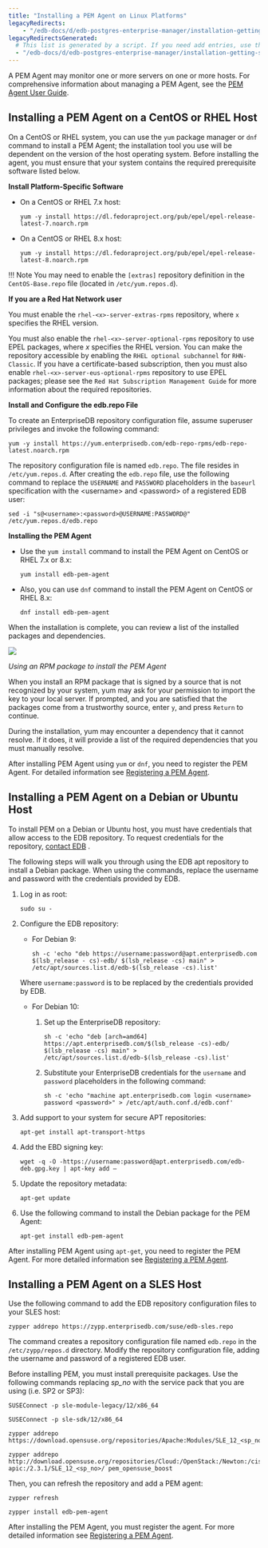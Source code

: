 ```yaml
---
title: "Installing a PEM Agent on Linux Platforms"
legacyRedirects:
    - "/edb-docs/d/edb-postgres-enterprise-manager/installation-getting-started/linux-installation-guide/8.0/installing_pem_agent_on_sles.html"
legacyRedirectsGenerated:
  # This list is generated by a script. If you need add entries, use the `legacyRedirects` key.
  - "/edb-docs/d/edb-postgres-enterprise-manager/installation-getting-started/linux-installation-guide/8.0/installing_pem_agent_on_linux.html"
---
```


A PEM Agent may monitor one or more servers on one or more hosts. For comprehensive information about managing a PEM Agent, see the [PEM Agent User Guide](/pem/latest/pem_agent/).

## Installing a PEM Agent on a CentOS or RHEL Host

On a CentOS or RHEL system, you can use the `yum` package manager or `dnf` command to install a PEM Agent; the installation tool you use will be dependent on the version of the host operating system. Before installing the agent, you must ensure that your system contains the required prerequisite software listed below.

**Install Platform-Specific Software**

-   On a CentOS or RHEL 7.x host:

    ```text
    yum -y install https://dl.fedoraproject.org/pub/epel/epel-release-latest-7.noarch.rpm
    ```

-   On a CentOS or RHEL 8.x host:

    ```text
    yum -y install https://dl.fedoraproject.org/pub/epel/epel-release-latest-8.noarch.rpm
    ```

!!! Note
    You may need to enable the `[extras]` repository definition in the `CentOS-Base.repo` file (located in `/etc/yum.repos.d`).

**If you are a Red Hat Network user**

You must enable the `rhel-<x>-server-extras-rpms` repository, where `x` specifies the RHEL version.

You must also enable the `rhel-<x>-server-optional-rpms` repository to use EPEL packages, where *x* specifies the RHEL version. You can make the repository accessible by enabling the `RHEL optional subchannel` for `RHN-Classic`. If you have a certificate-based subscription, then you must also enable `rhel-<x>-server-eus-optional-rpms` repository to use EPEL packages; please see the `Red Hat Subscription Management Guide` for more information about the required repositories.

**Install and Configure the edb.repo File**

To create an EnterpriseDB repository configuration file, assume superuser privileges and invoke the following command:

```text
yum -y install https://yum.enterprisedb.com/edb-repo-rpms/edb-repo-latest.noarch.rpm
```

The repository configuration file is named `edb.repo`. The file resides in `/etc/yum.repos.d`. After creating the `edb.repo` file, use the following command to replace the `USERNAME` and `PASSWORD` placeholders in the `baseurl` specification with the &lt;username> and &lt;password> of a registered EDB user:

```text
sed -i "s@<username>:<password>@USERNAME:PASSWORD@" /etc/yum.repos.d/edb.repo
```

**Installing the PEM Agent**

-   Use the `yum install` command to install the PEM Agent on CentOS or RHEL 7.x or 8.x:

    ```text
    yum install edb-pem-agent
    ```

-   Also, you can use `dnf` command to install the PEM Agent on CentOS or RHEL 8.x:

    ```text
    dnf install edb-pem-agent
    ```

When the installation is complete, you can review a list of the installed packages and dependencies.

![](../../images/pem_rpm_installation_agent.png)

*Using an RPM package to install the PEM Agent*

When you install an RPM package that is signed by a source that is not recognized by your system, yum may ask for your permission to import the key to your local server. If prompted, and you are satisfied that the packages come from a trustworthy source, enter `y`, and press `Return` to continue.

During the installation, yum may encounter a dependency that it cannot resolve. If it does, it will provide a list of the required dependencies that you must manually resolve.

After installing PEM Agent using `yum` or `dnf`, you need to register the PEM Agent. For detailed information see [Registering a PEM Agent](07_registering_a_pem_agent/#registering-a-pem-agent).

## Installing a PEM Agent on a Debian or Ubuntu Host

To install PEM on a Debian or Ubuntu host, you must have credentials that allow access to the EDB repository. To request credentials for the repository, [contact EDB](https://www.enterprisedb.com/repository-access-request) .

The following steps will walk you through using the EDB apt repository to install a Debian package. When using the commands, replace the username and password with the credentials provided by EDB.

1.  Log in as root:

    ```text
    sudo su -
    ```

2.  Configure the EDB repository:

    -   For Debian 9:

        ```text
        sh -c 'echo "deb https://username:password@apt.enterprisedb.com $(lsb_release - cs)-edb/ $(lsb_release -cs) main" > /etc/apt/sources.list.d/edb-$(lsb_release -cs).list'
        ```

    Where `username:password` is to be replaced by the credentials provided by EDB.

    -   For Debian 10:

        1.  Set up the EnterpriseDB repository:

            ```text
            sh -c 'echo "deb [arch=amd64] https://apt.enterprisedb.com/$(lsb_release -cs)-edb/ $(lsb_release -cs) main" > /etc/apt/sources.list.d/edb-$(lsb_release -cs).list'
            ```

        2.  Substitute your EnterpriseDB credentials for the `username` and `password` placeholders in the following command:

            ```text
            sh -c 'echo "machine apt.enterprisedb.com login <username> password <password>" > /etc/apt/auth.conf.d/edb.conf'
            ```

3.  Add support to your system for secure APT repositories:

    ```text
    apt-get install apt-transport-https
    ```

4.  Add the EBD signing key:

    ```text
    wget -q -O -https://username:password@apt.enterprisedb.com/edb-deb.gpg.key | apt-key add –
    ```

5.  Update the repository metadata:

    ```text
    apt-get update
    ```

6.  Use the following command to install the Debian package for the PEM Agent:

    ```text
    apt-get install edb-pem-agent
    ```

After installing PEM Agent using `apt-get`, you need to register the PEM Agent. For more detailed information see [Registering a PEM Agent](07_registering_a_pem_agent/#registering-a-pem-agent).

## Installing a PEM Agent on a SLES Host

Use the following command to add the EDB repository configuration files to your SLES host:

```text
zypper addrepo https://zypp.enterprisedb.com/suse/edb-sles.repo
```

The command creates a repository configuration file named `edb.repo` in the `/etc/zypp/repos.d` directory. Modify the repository configuration file, adding the username and password of a registered EDB user.

Before installing PEM, you must install prerequisite packages. Use the following commands replacing *sp_no* with the service pack that you are using (i.e. SP2 or SP3):

```text
SUSEConnect -p sle-module-legacy/12/x86_64

SUSEConnect -p sle-sdk/12/x86_64

zypper addrepo https://download.opensuse.org/repositories/Apache:Modules/SLE_12_<sp_no>/Apache:Modules.repo

zypper addrepo http://download.opensuse.org/repositories/Cloud:/OpenStack:/Newton:/cisco-apic:/2.3.1/SLE_12_<sp_no>/ pem_opensuse_boost
```

Then, you can refresh the repository and add a PEM agent:

```text
zypper refresh

zypper install edb-pem-agent
```

After installing the PEM Agent, you must register the agent. For more detailed information see [Registering a PEM Agent](07_registering_a_pem_agent/#registering-a-pem-agent).
